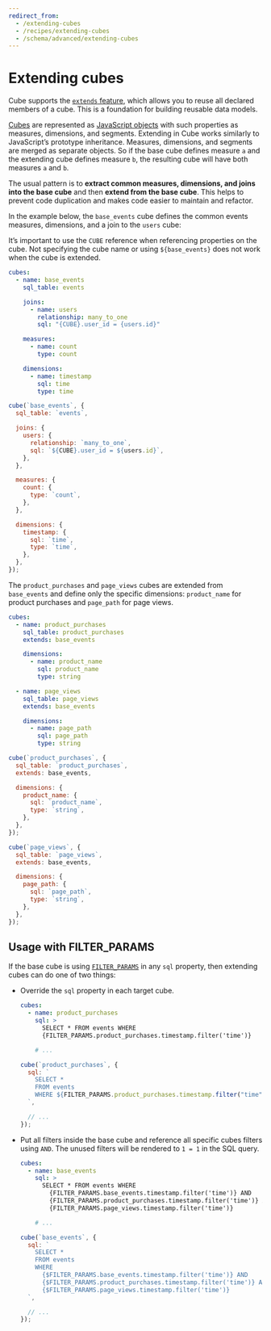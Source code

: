 ```yaml
---
redirect_from:
  - /extending-cubes
  - /recipes/extending-cubes
  - /schema/advanced/extending-cubes
---
```


# Extending cubes

Cube supports the [`extends` feature][ref-schema-ref-cube-extends], which allows
you to reuse all declared members of a cube. This is a foundation for building
reusable data models.

[Cubes][ref-schema-concepts-cubes] are represented as [JavaScript
objects][mdn-js-objects] with such properties as measures, dimensions, and
segments. Extending in Cube works similarly to JavaScript’s prototype
inheritance. Measures, dimensions, and segments are merged as separate objects.
So if the base cube defines measure `a` and the extending cube defines measure
`b`, the resulting cube will have both measures `a` and `b`.

The usual pattern is to **extract common measures, dimensions, and joins into
the base cube** and then **extend from the base cube**. This helps to prevent
code duplication and makes code easier to maintain and refactor.

In the example below, the `base_events` cube defines the common events measures,
dimensions, and a join to the `users` cube:

<InfoBox>

It’s important to use the `CUBE` reference when referencing properties on the
cube. Not specifying the cube name or using `${base_events}` does not work when
the cube is extended.

</InfoBox>

<CodeTabs>

```yaml
cubes:
  - name: base_events
    sql_table: events

    joins:
      - name: users
        relationship: many_to_one
        sql: "{CUBE}.user_id = {users.id}"

    measures:
      - name: count
        type: count

    dimensions:
      - name: timestamp
        sql: time
        type: time
```

```javascript
cube(`base_events`, {
  sql_table: `events`,

  joins: {
    users: {
      relationship: `many_to_one`,
      sql: `${CUBE}.user_id = ${users.id}`,
    },
  },

  measures: {
    count: {
      type: `count`,
    },
  },

  dimensions: {
    timestamp: {
      sql: `time`,
      type: `time`,
    },
  },
});
```

</CodeTabs>

The `product_purchases` and `page_views` cubes are extended from `base_events`
and define only the specific dimensions: `product_name` for product purchases
and `page_path` for page views.

<CodeTabs>

```yaml
cubes:
  - name: product_purchases
    sql_table: product_purchases
    extends: base_events

    dimensions:
      - name: product_name
        sql: product_name
        type: string

  - name: page_views
    sql_table: page_views
    extends: base_events

    dimensions:
      - name: page_path
        sql: page_path
        type: string
```

```javascript
cube(`product_purchases`, {
  sql_table: `product_purchases`,
  extends: base_events,

  dimensions: {
    product_name: {
      sql: `product_name`,
      type: `string`,
    },
  },
});

cube(`page_views`, {
  sql_table: `page_views`,
  extends: base_events,

  dimensions: {
    page_path: {
      sql: `page_path`,
      type: `string`,
    },
  },
});
```

</CodeTabs>

## Usage with FILTER_PARAMS

If the base cube is using [`FILTER_PARAMS`][ref-schema-ref-cube-filter-params]
in any `sql` property, then extending cubes can do one of two things:

- Override the `sql` property in each target cube.

  <CodeTabs>

  ```yaml
  cubes:
    - name: product_purchases
      sql: >
        SELECT * FROM events WHERE
        {FILTER_PARAMS.product_purchases.timestamp.filter('time')}

      # ...
  ```

  ```javascript
  cube(`product_purchases`, {
    sql: `
      SELECT *
      FROM events
      WHERE ${FILTER_PARAMS.product_purchases.timestamp.filter("time")}
    `,

    // ...
  });
  ```

  </CodeTabs>

- Put all filters inside the base cube and reference all specific cubes filters
  using `AND`. The unused filters will be rendered to `1 = 1` in the SQL query.

  <CodeTabs>

  ```yaml
  cubes:
    - name: base_events
      sql: >
        SELECT * FROM events WHERE
          {FILTER_PARAMS.base_events.timestamp.filter('time')} AND
          {FILTER_PARAMS.product_purchases.timestamp.filter('time')} AND
          {FILTER_PARAMS.page_views.timestamp.filter('time')}

      # ...
  ```

  ```javascript
  cube(`base_events`, {
    sql: `
      SELECT *
      FROM events
      WHERE
        {$FILTER_PARAMS.base_events.timestamp.filter('time')} AND
        {$FILTER_PARAMS.product_purchases.timestamp.filter('time')} AND
        {$FILTER_PARAMS.page_views.timestamp.filter('time')}
    `,

    // ...
  });
  ```

  </CodeTabs>

[mdn-js-objects]:
  https://developer.mozilla.org/en-US/docs/Web/JavaScript/Reference/Global_Objects/Object
[ref-schema-concepts-cubes]: /product/data-modeling/fundamentals/concepts#cubes
[ref-schema-ref-cube-extends]: /product/data-modeling/reference/cube#extends
[ref-schema-ref-cube-filter-params]:
  /product/data-modeling/reference/cube#filter-params

